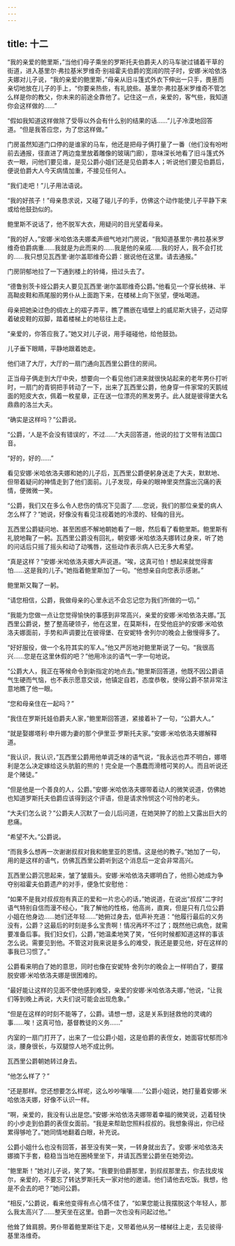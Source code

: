 ```yaml
---
---
---
```

title: 十二
---




“我的亲爱的鲍里斯，”当他们母子乘坐的罗斯托夫伯爵夫人的马车驶过铺着干草的街道，进入基里尔·弗拉基米罗维奇·别祖霍夫伯爵的宽阔的院子时，安娜·米哈依洛夫娜对儿子说，“我的亲爱的鲍里斯，”母亲从旧斗篷式外衣下伸出一只手，畏葸而亲切地放在儿子的手上，“你要亲热些，有礼貌些。基里尔·弗拉基米罗维奇不管怎么样是你的教父，你未来的前途全靠他了。记住这一点，亲爱的，客气些，我知道你会这样做的……”

“假如我知道这样做除了受辱以外会有什么别的结果的话……”儿子冷漠地回答道。“但是我答应您，为了您这样做。”

门房虽然知道门口停的是谁家的马车，他还是把母子俩打量了一番（他们没有吩咐前去通报，径直进了两边龛里放着雕像的玻璃门廊），意味深长地看了旧斗篷式外衣一眼，问他们要见谁，是见公爵小姐们还是见伯爵本人；听说他们要见伯爵后，便说伯爵大人今天病情加重，不接见任何人。

“我们走吧！”儿子用法语说。

“我的好孩子！”母亲恳求说，又碰了碰儿子的手，仿佛这个动作能使儿子平静下来或给他鼓劲似的。

鲍里斯不说话了，他不脱军大衣，用疑问的目光望着母亲。

“我的好人，”安娜·米哈依洛夫娜柔声细气地对门房说，“我知道基里尔·弗拉基米罗维奇伯爵病重……我就是为此而来的……我是他的亲戚……我的好人，我不会打扰的……我只想见瓦西里·谢尔盖耶维奇公爵：据说他在这里。请去通报。”

门房阴郁地拉了一下通到楼上的铃绳，扭过头去了。

“德鲁别茨卡娅公爵夫人要见瓦西里·谢尔盖耶维奇公爵。”他看见一个穿长统袜、半高靿皮鞋和燕尾服的男仆从上面跑下来，在楼梯上向下张望，便吆喝道。

母亲把她染过色的绸衣上的褶子弄平，瞧了瞧嵌在墙壁上的威尼斯大镜子，迈动穿着破皮鞋的双脚，踏着楼梯上的地毯往上走。

“亲爱的，你答应我了。”她又对儿子说，用手碰碰他，给他鼓劲。

儿子垂下眼睛，平静地跟着她走。

他们进了大厅，大厅的一扇门通向瓦西里公爵住的房间。

正当母子俩走到大厅中央，想要向一个看见他们进来就很快站起来的老年男仆打听时，一扇门的青铜把手转动了一下，出来了瓦西里公爵，他身穿一件家常的天鹅绒面的短皮大衣，佩着一枚星章，正在送一位漂亮的黑发男子。此人就是彼得堡大名鼎鼎的洛兰大夫。

“确实是这样吗？”公爵说。

“公爵，‘人是不会没有错误的’，不过……”大夫回答道，他说的拉丁文带有法国口音。

“好的，好的……”

看见安娜·米哈依洛夫娜和她的儿子后，瓦西里公爵便躬身送走了大夫，默默地、但带着疑问的神情走到了他们面前。儿子发现，母亲的眼神里突然露出沉痛的表情，便微微一笑。

“公爵，我们又在多么令人悲伤的情况下见面了……您说，我们的那位亲爱的病人怎么样了？”她说，好像没有看见注视着她的冷漠的、轻侮的目光。

瓦西里公爵疑问地、甚至困惑不解地朝她看了一眼，然后看了看鲍里斯。鲍里斯有礼貌地鞠了一躬。瓦西里公爵没有回礼，朝安娜·米哈依洛夫娜转过身来，听了她的问话后只摇了摇头和动了动嘴唇，这些动作表示病人已无多大希望。

“真是这样？”安娜·米哈依洛夫娜大声说道。“唉，这真可怕！想起来就觉得害怕……这是我的儿子。”她指着鲍里斯加了一句。“他想亲自向您表示感谢。”

鲍里斯又鞠了一躬。

“请您相信，公爵，我做母亲的心里永远不会忘记您为我们所做的一切。”

“我能为您做一点让您觉得愉快的事感到非常高兴，亲爱的安娜·米哈依洛夫娜。”瓦西里公爵说，整了整高硬领子，他在这里，在莫斯科，在受他庇护的安娜·米哈依洛夫娜面前，手势和声调要比在彼得堡、在安妮特·舍列尔的晚会上傲慢得多了。

“好好服役，做一个名符其实的军人。”他又严厉地对鲍里斯说了一句。“我很高兴……您是在这里休假的吧？”他用冷淡的语气一字一句地说。

“公爵大人，我正在等候命令到新指定的地点去。”鲍里斯回答道，他既不因公爵语气生硬而气恼，也不表示愿意交谈，他镇定自若，态度恭敬，使得公爵不禁非常注意地瞧了他一眼。

“您和母亲住在一起吗？”

“我住在罗斯托娃伯爵夫人家，”鲍里斯回答道，紧接着补了一句，“公爵大人。”

“就是娶娜塔利·申升娜为妻的那个伊里亚·罗斯托夫家。”安娜·米哈依洛夫娜解释道。

“我认识，我认识，”瓦西里公爵用他单调乏味的语气说，“我永远也弄不明白，娜塔利是怎么决定嫁给这头肮脏的熊的！完全是一个愚蠢而滑稽可笑的人。而且听说还是个赌徒。”

“但是他是一个善良的人，公爵。”安娜·米哈依洛夫娜带着动人的微笑说道，仿佛她也知道罗斯托夫伯爵应该得到这个评语，但是请求怜悯这个可怜的老头。

“大夫们怎么说？”公爵夫人沉默了一会儿后问道，在她哭肿了的脸上又露出巨大的悲痛。

“希望不大。”公爵说。

“而我多么想再一次谢谢叔叔对我和鲍里亚的恩情。这是他的教子。”她加了一句，用的是这样的语气，仿佛瓦西里公爵听到这个消息后一定会非常高兴。

瓦西里公爵沉思起来，皱了皱眉头。安娜·米哈依洛夫娜明白了，他担心她成为争夺别祖霍夫伯爵遗产的对手，便急忙安慰他：

“如果不是我对叔叔抱有真正的爱和一片忠心的话，”她说道，在说出“叔叔”二字时语气特别自信而漫不经心，“我了解他的性格，他高尚，直爽，但是只有几位公爵小姐在他身边……她们还年轻……”她俯过身去，低声补充道：“他履行最后的义务没有，公爵？这最后的时刻是多么宝贵啊！情况再坏不过了；既然他已病危，就需要准备后事。我们妇女们，公爵，”她温柔地笑了笑，“任何时候都知道这样的事该怎么说。需要见到他。不管这对我来说是多么的难受，我还是要见他，好在这样的事我已习惯了。”

公爵看来明白了她的意思，同时也像在安妮特·舍列尔的晚会上一样明白了，要摆脱安娜·米哈依洛夫娜是很困难的。

“最好能让这样的见面不使他感到难受，亲爱的安娜·米哈依洛夫娜，”他说，“让我们等到晚上再说，大夫们说可能会出现危象。”

“但是在这样的时刻不能等了，公爵。请想一想，这是关系到拯救他的灵魂的事……唉！这真可怕，基督教徒的义务……”

内室的一扇门打开了，出来了一位公爵小姐，这是伯爵的表侄女，她面容忧郁而冷淡，腰身很长，与双腿惊人地不成比例。

瓦西里公爵朝她转过身去。

“他怎么样了？”

“还是那样。您还想要怎么样呢，这么吵吵嚷嚷……”公爵小姐说，她打量着安娜·米哈依洛夫娜，好像不认识一样。

“啊，亲爱的，我没有认出是您。”安娜·米哈依洛夫娜带着幸福的微笑说，迈着轻快的小步走到伯爵的表侄女面前。“我是来帮助您照料叔叔的。我想象得出，你已经累得够呛了。”她同情地翻着白眼，补充说。

公爵小姐什么也没有回答，甚至没有笑一笑，一转身就出去了。安娜·米哈依洛夫娜摘下手套，稳稳当当地在圈椅里坐下，并请瓦西里公爵坐在她旁边。

“鲍里斯！”她对儿子说，笑了笑。“我要到伯爵那里，到叔叔那里去，你去找皮埃尔，亲爱的，不要忘了转达罗斯托夫一家对他的邀请。他们请他去吃饭。我想，他是不会去的吧？”她问公爵。

“相反，”公爵说，看来他变得有点心情不佳了，“如果您能让我摆脱这个年轻人，那么我太高兴了……整天坐在这里。伯爵一次也没有问起过他。”

他耸了耸肩膀。男仆带着鲍里斯往下走，又带着他从另一楼梯往上走，去见彼得·基里洛维奇。